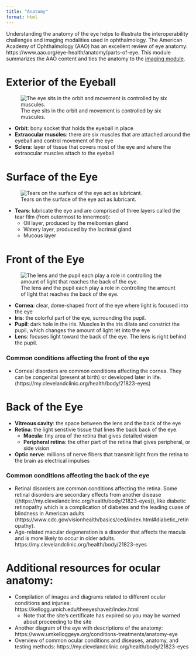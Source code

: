 ```yaml
---
title: "Anatomy"
format: html
---
```



Understanding the anatomy of the eye helps to illustrate the interoperability challenges and imaging modalities used in ophthalmology. The American Academy of Ophthalmology (AAO) has an excellent review of eye anatomy: https://www.aao.org/eye-health/anatomy/parts-of-eye. This module summarizes the AAO content and ties the anatomy to the [imaging module](OCT.qmd).


# Exterior of the Eyeball
<!--# image fro the AAO page on anatomy. Add separate citation? -->

![The eye sits in the orbit and movement is controlled by six muscules.](images/eye-muscles.png "Exterior of the eye"){fig-align="center" fig-alt="An eyeball sitting in the orbital socket, controlled by six muscles attached to the sclera."}

- **Orbit**: bony socket that holds the eyeball in place
- **Extraocular muscles**: there are six muscles that are attached around the eyeball and control movement of the eye
- **Sclera**: layer of tissue that covers most of the eye and where the extraocular muscles attach to the eyeball

# Surface of the Eye
<!--# consider cutting Surface of the eye section because I don't think this content has appeard in the imaging? -->

<!--# image fro the AAO page on anatomy. Add separate citation? -->
![Tears on the surface of the eye act as lubricant.](images/surface-of-the-eye.png "Surface of the eye"){fig-align="center" fig-alt="The tear layer on the front of the eye consists of three sub layers: oil, watery, and mucous."}

- **Tears**: lubricate the eye and are comprised of three layers called the tear film (from outermost to innermost):
    - Oil layer, produced by the meibomian gland
    - Watery layer, produced by the lacrimal gland
    - Mucous layer

# Front of the Eye

<!--# image fro the AAO page on anatomy. Add separate citation? -->
<!--# Is there another view that labels the pupil and lens as well? -->

![The lens and the pupil each play a role in controlling the amount of light that reaches the back of the eye.](images/front-of-eye.jpeg "Front of the eye"){fig-align="center" fig-alt="A top-down view of an eyeball showing the layers of the dome-shaped cornea, iris, pupil, and lens."}

- **Cornea**: clear, dome-shaped front of the eye where light is focused into the eye
- **Iris**: the colorful part of the eye, surrounding the pupil.
- **Pupil**: dark hole in the iris. Muscles in the iris dilate and constrict the pupil, which changes the amount of light let into the eye
- **Lens**: focuses light toward the back of the eye. The lens is right behind the pupil.

### Common conditions affecting the front of the eye
- Corneal disorders are common conditions affecting the cornea. They can be congenital (present at birth) or developed later in life. (https://my.clevelandclinic.org/health/body/21823-eyes)

# Back of the Eye

<!--# Does outer eye and inner eye make more sense than front and back of eye? -->

- **Vitreous cavity**: the space between the lens and the back of the eye
- **Retina**: the light senstivie tissue that lines the back back of the eye. 
    - **Macula**: tiny area of the retina that gives detailed vision
    - **Peripheral retina**: the other part of the retina that gives peripheral, or side vision
- **Optic nerve**: millions of nerve fibers that transmit light from the retina to the brain as electrical impulses

### Common conditions affecting the back of the eye
- Retinal disorders are common conditions affecting the retina. Some retinal disorders are secondary effects from another disease ((https://my.clevelandclinic.org/health/body/21823-eyes)), like diabetic retinopathy which is a complication of diabetes and the leading cuase of blindness in American adults (https://www.cdc.gov/visionhealth/basics/ced/index.html#diabetic_retinopathy).
- Age-related macular degeneration is a disorder that affects the macula and is more likely to occur in older adults. https://my.clevelandclinic.org/health/body/21823-eyes


# Additional resources for ocular anatomy:
- Compilation of images and diagrams related to different ocular conditions and injuries: https://kellogg.umich.edu/theeyeshaveit/index.html
    - Note that the site's certificate has expired so you may be warned about proceeding to the site
- Another diagram of the eye with descriptions of the anatomy: https://www.umkelloggeye.org/conditions-treatments/anatomy-eye 
- Overview of common ocular conditions and diseases, anatomy, and testing methods: https://my.clevelandclinic.org/health/body/21823-eyes

